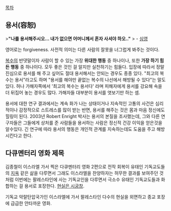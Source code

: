 [[목차]]
== 용서(容恕) ==


>'''"나를 용서해주시오... 내가 없으면 어머니께서 혼자 사셔야 하오.."'''
> - [[심영(야인시대)|심영]]


영어로는 forgiveness. 사전적 의미는 다른 사람의 잘못을 너그럽게 봐주는 것이다.

[[복수]]의 반댓말이자 사람이 할 수 있는 가장 '''위대한 행동''' 중 하나이나, 또한 '''가장 하기 힘든 행동''' 중 하나이다. 모두 좋은 것인 걸 알지만 실천하기는 힘들다. 입장에 따라서 정말 진심으로 용서를 해 주고 싶어도 절대 용서해서는 안되는 경우도 종종 있다. "최고의 복수는 용서"라고도 하며 "용서를 해야만 끝없는 복수의 나선에서 해방될 수 있다"는 말도 있다. 허나 가해자쪽에서 '최고의 복수는 용서다' 라며 피해자에게 용서를 강요해 속을 더 뒤집어 놓는 경우도 많다. 가해자들 대부분이 용서를 엿보기만 하는 셈.

용서에 대한 연구 결과에서는 계속 화가 나는 상태이거나 지속적인 고통의 사건은 심리적이나 감정적으로 스트레스를 많이 받는 반면, 용서를 해주는 것은 몸과 마음 정신에도 힐링이 된다. 2003년 Robert Enright 박사는 용서의 본질을 조사했는데, 그와 다른 연구자들은 그들에게 상처를 준 사람들을 용서하는 사람은 정신적 건강 이익을 얻은것을 알수있다. 긴 연구에 따라 용서의 행동은 개인적 관계를 지속하는데도 도움을 주고 해방시킨다고 한다.

== 다큐멘터리 영화 제목 ==
김종철이 이스라엘 가서 찍은 다큐멘터리 영화 2편으로 전작 회복이 유태인 기독교도들의 [[지옥]] 같은 삶을 다루면서 그래도 이스라엘을 찬양하자는 허무한 결과를 보여주던 것처럼 이번에는 팔레스타인에 사는 기독교인을 다루면서 극소수 유태인 기독교도들과 화합하는 걸 용서로 포장한다. [[현실은 시궁창]].

기독교 악랄탄압국가인 이스라엘에 가서 팔레스타인 다수의 현실을 외면하고 종교 포장에 급급한 안타까운 영화.
